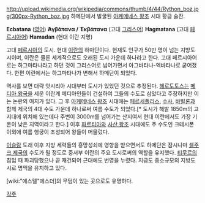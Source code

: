 http://upload.wikimedia.org/wikipedia/commons/thumb/4/44/Rython_boz.jpg/300px-Rython_boz.jpg
하메단에서 발굴된 [[아케메네스 왕조]] 시대 황금 술잔.

'''Ecbatana''' ([[영어]])
'''Ἀγβάτανα / Ἐκβάτανα''' (고대 [[그리스어]])
'''Hagmatana''' (고대 [[페르시아어]])
'''Hamadan''' (현대 이란 지명)

고대 [[페르시아]]의 도시. 현대 [[이란]]의 하마단이다. 현재도 인구가 50만 명이 넘는 지방도시이며, 이란은 물론 세계적으로도 오래된 도시 가운데 하나라고 한다. 고대 페르시아어로는 하그마타나라고 하던 것이 그리스어로 넘어가면서 아그바타나-엑바타나로 굳어졌다. 한편 이란에서는 하그마타나가 변해서 하메단이 되었다.

역사를 보면 대략 앗시리아 시대부터 도시가 있었던 것으로 추정된다. [[헤로도토스]]는 [[메디아 왕국]]을 세운 이란계 메디아인들이 건설하여 그들의 수도로 삼았다고 주장하지만 이는 논란의 여지가 있다. 그 후 [[아케메네스 왕조]] 시대에는 [[페르세폴리스]], [[수사]], [[바빌론]]과 함께 제국의 4대 수도 가운데 하나로써 여름 수도가 되었다.[* 도시가 해발 1850m의 고지대에 위치해 있는데다 주변이 3000m를 넘어가는 산지여서 현대 이란에서도 가장 기온이 낮은 지역이라고 한다.] 이후 [[파르티아]]와 [[사산 왕조]] 시대에도 주 수도인 크테시폰 이외에 여름 행궁이 조성되어 왕들이 머물렀다.

[[이슬람]] 도래 이후 지방 세력들의 흥망성쇠에 영향을 받으면서도 하메단은 잠시나마 [[셀주크 제국]]의 수도가 될 정도로 중서부 이란의 주요 도시로써의 역할을 유지했다. [[티무르]]의 침입 때 파괴당했으나 곧 재건되어 근대에도 번영을 누렸다. 지금도 중소규모의 지방도시로 명맥을 유지하고 있다.

[wiki:"에스텔"에스더]의 무덤이 있는 곳으로도 유명하다.

[[각주]]


